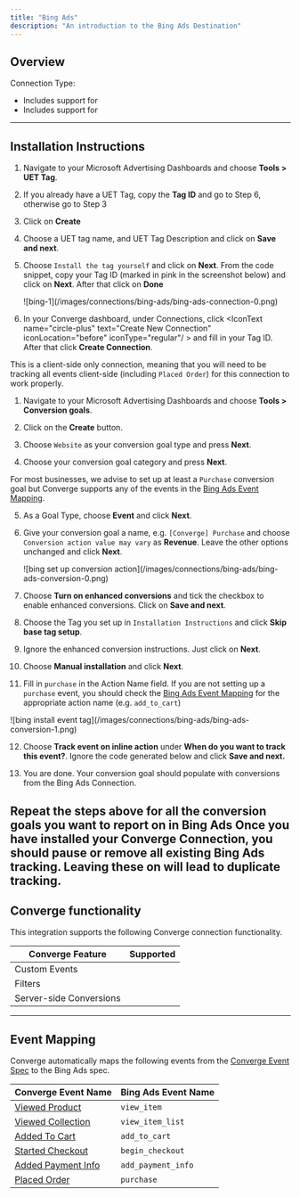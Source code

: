 ```yaml
---
title: "Bing Ads"
description: "An introduction to the Bing Ads Destination"
---
```




## Overview

Connection Type: <IconText text="Client-side" name="browser" iconType="duotone" iconLocation="after"/> 

- Includes support for <OutboundLink linkText="Bing Enhanced Conversions" linkTarget="https://help.ads.microsoft.com/apex/index/3/en/60178"/>
- Includes support for  <OutboundLink linkText="Bing Dynamic Remarketing" linkTarget="https://about.ads.microsoft.com/en-gb/solutions/audience-targeting/dynamic-remarketing"/> 

---

## Installation Instructions

<AccordionGroup >

<Accordion icon="list" title="Installation Instructions">

1. Navigate to your Microsoft Advertising Dashboards and choose **Tools > UET Tag**.

2. If you already have a UET Tag, copy the **Tag ID** and go to Step 6, otherwise go to Step 3
   &nbsp;

3. Click on **Create**
   &nbsp;

4. Choose a UET tag name, and UET Tag Description and click on **Save and next**.
   &nbsp;

5. Choose `Install the tag yourself` and click on **Next**. From the code snippet, copy your Tag ID (marked in pink in the screenshot below) and click on **Next**. After that click on **Done**
    <Frame>
    ![bing-1](/images/connections/bing-ads/bing-ads-connection-0.png)
    </Frame>

6. In your Converge dashboard, under Connections, click <IconText name="circle-plus" text="Create New Connection" iconLocation="before" iconType="regular"/ > and fill in your Tag ID. After that click **Create Connection**.
   &nbsp;

</Accordion>

<Note> This is a client-side only connection, meaning that you will need to be tracking all events client-side (including `Placed Order`) for this connection to work properly. </Note>

<Accordion icon="circle-dollar-to-slot" title="Create your Conversion goals">

1. Navigate to your Microsoft Advertising Dashboards and choose **Tools > Conversion goals**.

2. Click on the **Create** button.
   &nbsp;

3. Choose `Website` as your conversion goal type and press **Next**.
   &nbsp;

4. Choose your conversion goal category and press **Next**.

<Info> For most businesses, we advise to set up at least a `Purchase` conversion goal but Converge supports any of the events in the [Bing Ads Event Mapping](#event-mapping).  </Info>
    
5. As a Goal Type, choose **Event** and click **Next**.
   &nbsp;

6. Give your conversion goal a name, e.g. `[Converge] Purchase` and choose `Conversion action value may vary` as **Revenue**. Leave the other options unchanged and click **Next**.
   <Frame>
   ![bing set up conversion action](/images/connections/bing-ads/bing-ads-conversion-0.png)
   </Frame>

7. Choose **Turn on enhanced conversions** and tick the checkbox to enable enhanced conversions. Click on **Save and next**.

8. Choose the Tag you set up in `Installation Instructions` and click **Skip base tag setup**.

9. Ignore the enhanced conversion instructions. Just click on **Next**.

10. Choose **Manual installation** and click **Next**.

11. Fill in `purchase` in the Action Name field.
     <Info> If you are not setting up a `purchase` event, you should check the [Bing Ads Event Mapping](#event-mapping) for the appropriate action name (e.g. `add_to_cart`)</Info>
   <Frame>
   ![bing install event tag](/images/connections/bing-ads/bing-ads-conversion-1.png)
   </Frame>
  
12. Choose **Track event on inline action** under **When do you want to track this event?**. Ignore the code generated below and click **Save and next.**

13. You are done. Your conversion goal should populate with conversions from the Bing Ads Connection.

<Note> Repeat the steps above for all the conversion goals you want to report on in Bing Ads </Note>
</Accordion>
<Warning> Once you have installed your Converge Connection, you should **pause or remove all existing Bing Ads tracking**. Leaving these on will lead to duplicate tracking.  </Warning>
</AccordionGroup>
---

## Converge functionality

This integration supports the following Converge connection functionality.

| Converge Feature        |       Supported       |
| ----------------------- | :-------------------: |
| Custom Events           | <Icon name="check" /> |
| Filters                 | <Icon name="xmark" /> |
| Server-side Conversions | <Icon name="xmark" /> |


--- 

## Event Mapping

Converge automatically maps the following events from the [Converge Event Spec](/sources/converge-spec) to the Bing Ads spec.

| Converge Event Name                                             | Bing Ads Event Name |
| --------------------------------------------------------------- | --------------------- |
| [Viewed Product](/sources/converge-spec#viewed-product)         | `view_item`           |
| [Viewed Collection](/sources/converge-spec#viewed-collection)   | `view_item_list`      |
| [Added To Cart](/sources/converge-spec#added-to-cart)           | `add_to_cart`         |
| [Started Checkout](/sources/converge-spec#started-checkout)     | `begin_checkout`      |
| [Added Payment Info](/sources/converge-spec#added-payment-info) | `add_payment_info`    |
| [Placed Order](/sources/converge-spec#placed-order)             | `purchase`            |
